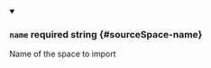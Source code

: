 
<details className="config-field" data-expandable="false" open>
<summary>

### `name` <span className="config-field-required" data-required="true">required</span> <span className="config-field-type">string</span> <span className="config-field-default"></span> <span className="config-field-enum"></span> {#sourceSpace-name}

Name of the space to import

</summary>



</details>
